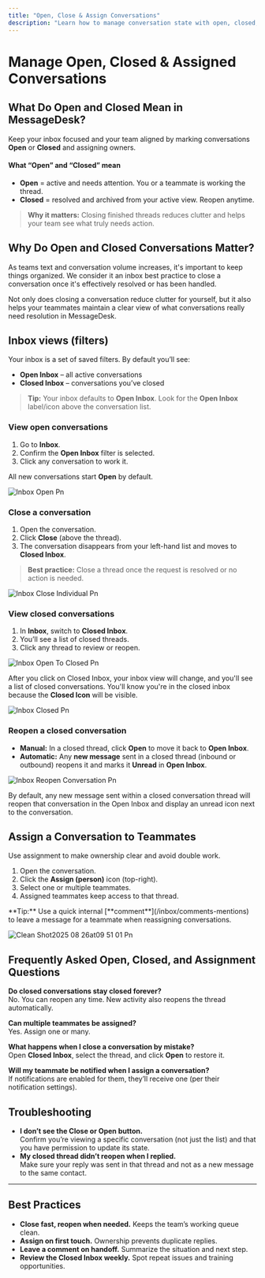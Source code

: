 ```yaml
---
title: "Open, Close & Assign Conversations"
description: "Learn how to manage conversation state with open, closed, and assignment."
---
```


# Manage Open, Closed & Assigned Conversations

## What Do Open and Closed Mean in MessageDesk?

Keep your inbox focused and your team aligned by marking conversations **Open** or **Closed** and assigning owners.

#### What “Open” and “Closed” mean

- **Open** = active and needs attention. You or a teammate is working the thread.
- **Closed** = resolved and archived from your active view. Reopen anytime.

> **Why it matters:** Closing finished threads reduces clutter and helps your team see what truly needs action.

## Why Do Open and Closed Conversations Matter?

As teams text and conversation volume increases, it's important to keep things organized. We consider it an inbox best practice to close a conversation once it's effectively resolved or has been handled.

Not only does closing a conversation reduce clutter for yourself, but it also helps your teammates maintain a clear view of what conversations really need resolution in MessageDesk.

## Inbox views (filters)

Your inbox is a set of saved filters. By default you’ll see:

- **Open Inbox** – all active conversations
- **Closed Inbox** – conversations you’ve closed

> **Tip:** Your inbox defaults to **Open Inbox**. Look for the **Open Inbox** label/icon above the conversation list.

### View open conversations

1. Go to **Inbox**.
2. Confirm the **Open Inbox** filter is selected.
3. Click any conversation to work it.

All new conversations start **Open** by default.

![Inbox Open Pn](/docs-main/images/inbox-open.png)

### Close a conversation

1. Open the conversation.
2. Click **Close** (above the thread).
3. The conversation disappears from your left-hand list and moves to **Closed Inbox**.

> **Best practice:** Close a thread once the request is resolved or no action is needed.

![Inbox Close Individual Pn](/docs-main/images/inbox-close-individual.png)

### View closed conversations

1. In **Inbox**, switch to **Closed Inbox**.
2. You’ll see a list of closed threads.
3. Click any thread to review or reopen.

![Inbox Open To Closed Pn](/docs-main/images/inbox-open-to-closed.png)

After you click on Closed Inbox, your inbox view will change, and you'll see a list of closed conversations. You'll know you're in the closed inbox because the **Closed Icon** will be visible.

![Inbox Closed Pn](/docs-main/images/inbox-closed.png)

### Reopen a closed conversation

- **Manual:** In a closed thread, click **Open** to move it back to **Open Inbox**.
- **Automatic:** Any **new message** sent in a closed thread (inbound or outbound) reopens it and marks it **Unread** in **Open Inbox**.

![Inbox Reopen Conversation Pn](/docs-main/images/inbox-reopen-conversation.png)

<Note>
  By default, any new message sent within a closed conversation thread will reopen that conversation in the Open Inbox and display an unread icon next to the conversation.
</Note>

## Assign a Conversation to Teammates

Use assignment to make ownership clear and avoid double work.

1. Open the conversation.
2. Click the **Assign (person)** icon (top-right).
3. Select one or multiple teammates.
4. Assigned teammates keep access to that thread.

<Tip>
  **Tip:** Use a quick internal [**comment**](/inbox/comments-mentions) to leave a message for a teammate when reassigning conversations.
</Tip>

![Clean Shot2025 08 26at09 51 01 Pn](/images/CleanShot2025-08-26at09.51.01.png)

## Frequently Asked Open, Closed, and Assignment Questions

**Do closed conversations stay closed forever?**\
No. You can reopen any time. New activity also reopens the thread automatically.

**Can multiple teammates be assigned?**\
Yes. Assign one or many.

**What happens when I close a conversation by mistake?**\
Open **Closed Inbox**, select the thread, and click **Open** to restore it.

**Will my teammate be notified when I assign a conversation?**\
If notifications are enabled for them, they’ll receive one (per their notification settings).

## Troubleshooting

- **I don’t see the Close or Open button.**\
  Confirm you’re viewing a specific conversation (not just the list) and that you have permission to update its state.
- **My closed thread didn’t reopen when I replied.**\
  Make sure your reply was sent in that thread and not as a new message to the same contact.

---

## Best Practices

- **Close fast, reopen when needed.** Keeps the team’s working queue clean.
- **Assign on first touch.** Ownership prevents duplicate replies.
- **Leave a comment on handoff.** Summarize the situation and next step.
- **Review the Closed Inbox weekly.** Spot repeat issues and training opportunities.